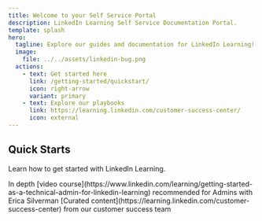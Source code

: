 ```yaml
---
title: Welcome to your Self Service Portal
description: LinkedIn Learning Self Service Documentation Portal.
template: splash
hero:
  tagline: Explore our guides and documentation for LinkedIn Learning!
  image:
    file: ../../assets/linkedin-bug.png
  actions:
    - text: Get started here
      link: /getting-started/quickstart/
      icon: right-arrow
      variant: primary
    - text: Explore our playbooks
      link: https://learning.linkedin.com/customer-success-center/
      icon: external
---
```



## Quick Starts

Learn how to get started with LinkedIn Learning.

<CardGrid stagger>
    <Card title="Admin Course" icon="youtube">
		In depth [video course](https://www.linkedin.com/learning/getting-started-as-a-technical-admin-for-linkedin-learning) recommended for Admins with Erica Silverman
	</Card>
	<Card title="Explore our Playbooks" icon="open-book">
		[Curated content](https://learning.linkedin.com/customer-success-center) from our customer success team
	</Card>
	<LinkCard title="Authentication" description="Learn how to onboard users" href="authentication/single-sign-on/" />
	<LinkCard title="License Management" description="Learn about all the ways to manage user's licenses" href="license-management/provisioning-deprovisioning/" />
	<LinkCard title="Integrations" description="Learn all about how we integrate with your Learning Management System via AICC or Deep Integration Partners" href="integrations/lms/deep-integrations/" />
	<LinkCard title="Managing Groups" description="Use groups to assign courses, track team membership and reporting" href="group-management/groups" />
	<LinkCard title="Custom Attributes" description="Learn how to sync user data via attributes" href="attribute-management/custom-attributes/" />
</CardGrid>